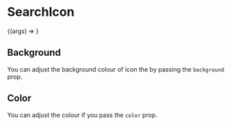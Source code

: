 

<Meta title="SearchIcon" component={SearchIcon} />

# SearchIcon

<Preview>
  <Story
    name="Basic"
    args={{
      color: 'gray-800',
      background: 'gray-500',
    }}
  >
    {(args) => <SearchIcon {...args} />}
  </Story>
</Preview>

<Props story="Basic" />

## Background

You can adjust the background colour of icon the by passing the `background` prop.

<Preview>
  <Story name="Background">
    <div>
      <SearchIcon background="gray-800" color="white" />
      <SearchIcon background="indigo-500" color="white" />
    </div>
  </Story>
</Preview>

## Color

You can adjust the colour if you pass the `color` prop.

<Preview>
  <Story name="Color">
    <div>
      <SearchIcon background="gray-500" color="blue-500" />
      <SearchIcon background="gray-500" color="purple-500" />
    </div>
  </Story>
</Preview>
